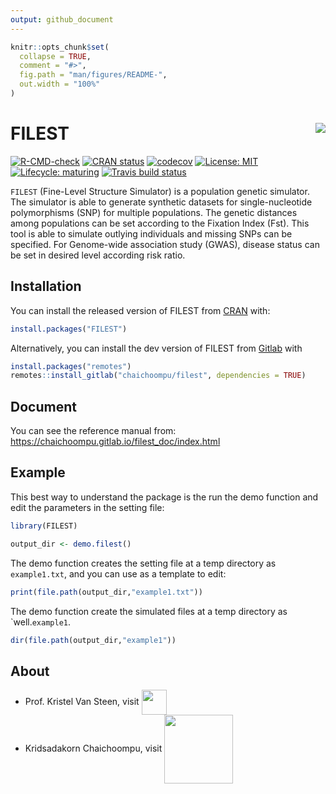 ```yaml
---
output: github_document
---
```


<!-- README.md is generated from README.Rmd. Please edit that file -->

```r
knitr::opts_chunk$set(
  collapse = TRUE,
  comment = "#>",
  fig.path = "man/figures/README-",
  out.width = "100%"
)
```

# FILEST <img src="man/figures/filest_logo.png" align="right" />

<!-- badges: start -->
[![R-CMD-check](https://github.com/kridsadakorn/filest/workflows/R-CMD-check/badge.svg)](https://github.com/kridsadakorn/filest/actions)
[![CRAN status](https://www.r-pkg.org/badges/version/FILEST)](https://CRAN.R-project.org/package=FILEST)
[![codecov](https://codecov.io/gh/kridsadakorn/filest/branch/master/graph/badge.svg?token=41WJVZOP49)](https://codecov.io/gh/kridsadakorn/filest)
[![License: MIT](https://img.shields.io/badge/License-MIT-yellow.svg)](https://opensource.org/licenses/MIT)
[![Lifecycle: maturing](https://img.shields.io/badge/lifecycle-maturing-blue.svg)](https://www.tidyverse.org/lifecycle/#maturing)
[![Travis build status](https://travis-ci.com/kridsadakorn/filest.svg?branch=master)](https://travis-ci.com/kridsadakorn/filest)
<!-- badges: end -->

```FILEST``` (Fine-Level Structure Simulator) is a population 
genetic simulator. The simulator is able to generate synthetic datasets for 
single-nucleotide polymorphisms (SNP) for multiple populations. The genetic 
distances among populations can be set according to the Fixation Index (Fst). 
This tool is able to simulate outlying individuals and missing SNPs can be 
specified. For Genome-wide association study (GWAS), disease status can be set 
in desired level according risk ratio.

## Installation

You can install the released version of FILEST from [CRAN](https://CRAN.R-project.org) with:

``` r
install.packages("FILEST")
```
Alternatively, you can install the dev version of FILEST from [Gitlab](https://gitlab.com/chaichoompu/filest) with
``` r
install.packages("remotes")
remotes::install_gitlab("chaichoompu/filest", dependencies = TRUE)
```
## Document

You can see the reference manual from: [https://chaichoompu.gitlab.io/filest_doc/index.html](https://chaichoompu.gitlab.io/filest_doc/index.html)


## Example

This best way to understand the package is the run the demo function and edit the parameters in the setting file:

```r
library(FILEST)

output_dir <- demo.filest()
```

The demo function creates the setting file at a temp directory as ```example1.txt```, and you can use as a template to edit:

```r
print(file.path(output_dir,"example1.txt"))
```

The demo function create the simulated files at a temp directory as `well.```example1```.

```r
dir(file.path(output_dir,"example1"))
```


## About

* Prof. Kristel Van Steen, visit  <a href="http://bio3.giga.ulg.ac.be/" border=0 style="border:0; text-decoration:none; outline:none"><img width="40px" src="man/figures/bio3_logo.png" align="center" /></a><br />
* Kridsadakorn Chaichoompu, visit <a href="http://www.biostatgen.org/" border=0 style="border:0; text-decoration:none; outline:none"><img width="110px" src="man/figures/biostatgen_logo.png" align="center" /></a><br />
